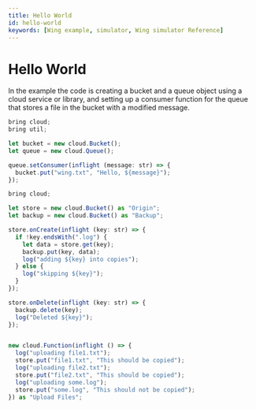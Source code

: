 ```yaml
---
title: Hello World
id: hello-world
keywords: [Wing example, simulator, Wing simulator Reference]
---
```




# Hello World

In the example the code is creating a bucket and a queue object using a cloud service or library, and setting up a consumer function for the queue that stores a file in the bucket with a modified message.


```js playground
bring cloud;
bring util;

let bucket = new cloud.Bucket();
let queue = new cloud.Queue();

queue.setConsumer(inflight (message: str) => {
  bucket.put("wing.txt", "Hello, ${message}");
});
```

```js playground
bring cloud;

let store = new cloud.Bucket() as "Origin";
let backup = new cloud.Bucket() as "Backup";

store.onCreate(inflight (key: str) => {
  if !key.endsWith(".log") {
    let data = store.get(key);
    backup.put(key, data);
    log("adding ${key} into copies");
  } else {
    log("skipping ${key}");
  }
});

store.onDelete(inflight (key: str) => {
  backup.delete(key);
  log("Deleted ${key}");
});


new cloud.Function(inflight () => {
  log("uploading file1.txt");
  store.put("file1.txt", "This should be copied");
  log("uploading file2.txt");
  store.put("file2.txt", "This should be copied");
  log("uploading some.log");
  store.put("some.log", "This should not be copied");
}) as "Upload Files";

```
